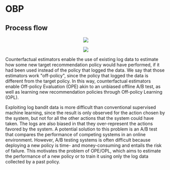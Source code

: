 # OBP

## Process flow

<p><center><img src='https://github.com/recohut/ope-rec/raw/ded0ee7c461d3ddfaf0b136d19189f6eb89af26e/docs/_images/L910228_1.png'></center></p>

<p><center><img src='https://github.com/recohut/ope-rec/raw/ded0ee7c461d3ddfaf0b136d19189f6eb89af26e/docs/_images/L910228_2.png'></center></p>

Counterfactual estimators enable the use of existing log data to estimate how some new target recommendation policy would have performed, if it had been used instead of the policy that logged the data. We say that those estimators work "off-policy", since the policy that logged the data is different from the target policy. In this way, counterfactual estimators enable Off-policy Evaluation (OPE) akin to an unbiased offline A/B test, as well as learning new recommendation policies through Off-policy Learning (OPL).

Exploiting log bandit data is more difficult than conventional supervised machine learning, since the result is only observed for the action chosen by the system, but not for all the other actions that the system could have taken. The logs are also biased in that they over-represent the actions favored by the system. A potential solution to this problem is an A/B test that compares the performance of competing systems in an online environment. However, A/B testing systems is often difficult because deploying a new policy is time- and money-consuming and entails the risk of failure. This motivates the problem of OPE/OPL, which aims to estimate the performance of a new policy or to train it using only the log data collected by a past policy.